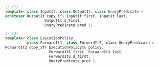 ```cpp
// (1)
template< class InputIt, class OutputIt, class UnaryPredicate >
constexpr OutputIt copy_if( InputIt first, InputIt last,
                  OutputIt d_first,
                  UnaryPredicate pred );

// (2)
template< class ExecutionPolicy,
          class ForwardIt1, class ForwardIt2, class UnaryPredicate >
ForwardIt2 copy_if( ExecutionPolicy&& policy,
                    ForwardIt1 first, ForwardIt1 last,
                    ForwardIt2 d_first,
                    UnaryPredicate pred );
```
